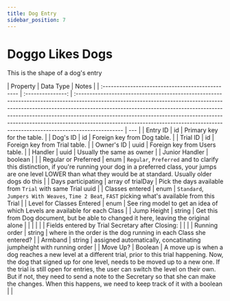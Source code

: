 ```yaml
---
title: Dog Entry
sidebar_position: 7
---
```


# Doggo Likes Dogs

This is the shape of a dog's entry

| Property                                         |     Data Type     | Notes                                                                                                                                                                                                                                                                                                                                                                                                                    |
| :----------------------------------------------- | :---------------: | :----------------------------------------------------------------------------------------------------------------------------------------------------------------------------------------------------------------------------------------------------------------------------------------------------------------------------------------------------------------------------------------------------------------------- | --- |
| Entry ID                                         |        id         | Primary key for the table.                                                                                                                                                                                                                                                                                                                                                                                               |
| Dog's ID                                         |        id         | Foreign key from Dog table.                                                                                                                                                                                                                                                                                                                                                                                              |
| Trial ID                                         |        id         | Foreign key from Trial table.                                                                                                                                                                                                                                                                                                                                                                                            |
| Owner's ID                                       |       uuid        | Foreign key from Users table.                                                                                                                                                                                                                                                                                                                                                                                            |
| Handler                                          |       uuid        | Usually the same as owner                                                                                                                                                                                                                                                                                                                                                                                                |
| Junior Handler                                   |      boolean      |                                                                                                                                                                                                                                                                                                                                                                                                                          |
| Regular or Preferred                             |       enum        | `Regular`, `Preferred` and to clarify this distinction, if you're running your dog in a preferred class, your jumps are one level LOWER than what they would be at standard. Usually older dogs do this                                                                                                                                                                                                                  |
| Days participating                               | array of trialDay | Pick the days available from `Trial` with same Trial uuid                                                                                                                                                                                                                                                                                                                                                                |
| Classes entered                                  |       enum        | `Standard`, `Jumpers With Weaves`, `Time 2 Beat`, `FAST` picking what's available from this Trial                                                                                                                                                                                                                                                                                                                        |
| Level for Classes Entered                        |       enum        | See ring model to get an idea of which Levels are available for each Class                                                                                                                                                                                                                                                                                                                                               |
| Jump Height                                      |      string       | Get this from Dog document, but be able to changed it here, leaving the original alone                                                                                                                                                                                                                                                                                                                                   |
|                                                  |                   |                                                                                                                                                                                                                                                                                                                                                                                                                          |
| Fields entered by Trial Secretary after Closing: |                   |                                                                                                                                                                                                                                                                                                                                                                                                                          |
| Running order                                    |      string       | where in the order is the dog running in each Class she entered?                                                                                                                                                                                                                                                                                                                                                         |
| Armband                                          |      string       | assigned automatically, concatinating jumpheight with running order                                                                                                                                                                                                                                                                                                                                                      |
| Move Up?                                         |      Boolean      | A move up is when a dog reaches a new level at a different trial, prior to this trial happening. Now, the dog that signed up for one level, needs to be moved up to a new one. If the trial is still open for entries, the user can switch the level on their own. But if not, they need to send a note to the Secretary so that she can make the changes. When this happens, we need to keep track of it with a boolean |     |
